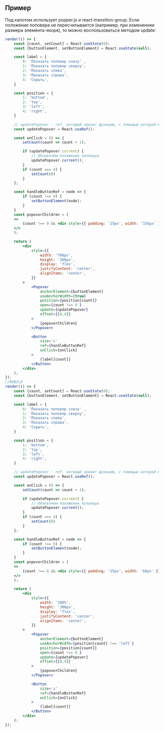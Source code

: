 ## Пример

Под капотом использует popper.js и react-transition-group. 
Если положение поповера не пересчитывается (например, при измененнии размера элемента-якоря), то можно воспользоваться методом update:

```jsx live mobileWidth=400
render(() => {
    const [count, setCount] = React.useState(0);
    const [buttonElement, setButtonElement] = React.useState(null);

    const label = {
        0: 'Показать поповер снизу' ,  
        1: 'Показать поповер сверху',
        2: 'Показать слева',
        3: 'Показать справа',
        4: 'Скрыть',
    }

    const position = {
        1: 'bottom',
        2: 'top',
        3: 'left',
        4: 'right',
    }

    // updatePopover - ref, который хранит функцию, с помощью которой можно обновить положение поповера
    const updatePopover = React.useRef();

    const onClick = () => {
        setCount(count => count + 1);

        if (updatePopover.current) {
            // Обновляем положение поповера
            updatePopover.current();
        }
        if (count === 4) {
            setCount(0)
        }
    };

    const handleButtonRef = node => {
        if (count !== 0) {
            setButtonElement(node);
        }
    }
    const popoverChildren = (
    <>
        {count !== 0 && <div style={{ padding: '15px', width: '156px' }}>Popover</div>}
    </>
    );

    return (
        <div
            style={{
                width: '700px',
                height: '300px',
                display: 'flex',
                justifyContent: 'center',
                alignItems: 'center',
            }}
        >
            <Popover
                anchorElement={buttonElement}
                useAnchorWidth={true}
                position={position[count]}
                open={count !== 0 }
                update={updatePopover}
                offset={[0,4]}
            >
                {popoverChildren}
            </Popover>

            <Button
                size='s'
                ref={handleButtonRef}
                onClick={onClick}
            >
                {label[count]}
            </Button>
        </div>
    );
});
//MOBILE
render(() => {
    const [count, setCount] = React.useState(0);
    const [buttonElement, setButtonElement] = React.useState(null);

    const label = {
        0: 'Показать поповер снизу' ,  
        1: 'Показать поповер сверху',
        2: 'Показать слева',
        3: 'Показать справа',
        4: 'Скрыть',
    }

    const position = {
        1: 'bottom',
        2: 'top',
        3: 'left',
        4: 'right',
    }

    // updatePopover - ref, который хранит функцию, с помощью которой можно обновить положение поповера
    const updatePopover = React.useRef();

    const onClick = () => {
        setCount(count => count + 1);

        if (updatePopover.current) {
            // Обновляем положение поповера
            updatePopover.current();
        }
        if (count === 4) {
            setCount(0)
        }
    };

    const handleButtonRef = node => {
        if (count !== 0) {
            setButtonElement(node);
        }
    }
    const popoverChildren = (
    <>
        {count !== 0 && <div style={{ padding: '15px', width: '66px' }}>Popover</div>}
    </>
    );

    return (
        <div
            style={{
                width: '100%',
                height: '300px',
                display: 'flex',
                justifyContent: 'center',
                alignItems: 'center',
            }}
        >
            <Popover
                anchorElement={buttonElement}
                useAnchorWidth={position[count] !== 'left'}
                position={position[count]}
                open={count !== 0 }
                update={updatePopover}
                offset={[0,4]}
            >
                {popoverChildren}
            </Popover>

            <Button
                size='s'
                ref={handleButtonRef}
                onClick={onClick}
            >
                {label[count]}
            </Button>
        </div>
    );
});
```
